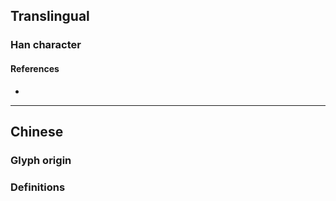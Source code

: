 {{also|濺}}
{{character info/new}}
==Translingual==

===Han character===
{{Han char|rn=85|rad=水|as=09|sn=12|four=|canj=EBOJ|ids=⿰氵贱}}

====References====
* {{Han ref|kx=0639.111|hdz=31678.020|uh=6E85|ud=28293}}

----

==Chinese==

===Glyph origin===
{{Han simp|濺|f=賤|t=贱}}

===Definitions===
{{zh-see|濺}}